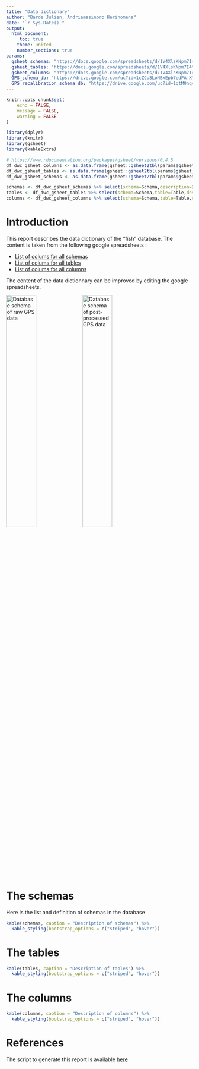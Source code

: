 ```yaml
---
title: "Data dictionary"
author: "Barde Julien, Andriamasinoro Herinomena"
date: "`r Sys.Date()`"
output: 
  html_document:
     toc: true
    theme: united
    number_sections: true
params: 
  gsheet_schemas: "https://docs.google.com/spreadsheets/d/1V4XlsKNpm7I4Ya2vEjdZE7I6GQBmfzo7STJB0LxUmiA/edit#gid=864330671"
  gsheet_tables: "https://docs.google.com/spreadsheets/d/1V4XlsKNpm7I4Ya2vEjdZE7I6GQBmfzo7STJB0LxUmiA/edit#gid=1542923561"
  gsheet_columns: "https://docs.google.com/spreadsheets/d/1V4XlsKNpm7I4Ya2vEjdZE7I6GQBmfzo7STJB0LxUmiA/edit#gid=1136675083"
  GPS_schema_db: "https://drive.google.com/uc?id=1cZCu8LoNBxEpb7edFA-XT_HdCGcW-mhu"
  GPS_recalibration_schema_db: "https://drive.google.com/uc?id=1qtM0nqv9Xhsu6KreflrZLSjpXQEJp3Ie"
---
```



```r
knitr::opts_chunk$set(
	echo = FALSE,
	message = FALSE,
	warning = FALSE
)
```


```r
library(dplyr)
library(knitr)
library(gsheet)
library(kableExtra)
```


```r
# https://www.rdocumentation.org/packages/gsheet/versions/0.4.5
df_dwc_gsheet_columns <- as.data.frame(gsheet::gsheet2tbl(params$gsheet_columns))
df_dwc_gsheet_tables <- as.data.frame(gsheet::gsheet2tbl(params$gsheet_tables))
df_dwc_gsheet_schemas <- as.data.frame(gsheet::gsheet2tbl(params$gsheet_schemas))

schemas <- df_dwc_gsheet_schemas %>% select(schema=Schema,description=Definition)
tables <- df_dwc_gsheet_tables %>% select(schema=Schema,table=Table,description=Definition)
columns <- df_dwc_gsheet_columns %>% select(schema=Schema,table=Table,column=Column,description=Definition)

```

# Introduction

This report describes the data dictionary of the "fish" database. The content is taken from the following google spreadsheets :  

* [List of colums for all schemas](`r params$gsheet_schemas`)
* [List of colums for all tables](`r params$gsheet_tables`)
* [List of colums for all columns](`r params$gsheet_columns`)

The content of the data dictionnary can be improved by editing the google spreadsheets.

![Database schema of raw GPS data](`r params$GPS_schema_db`){width=40%} ![Database schema of post-processed GPS data](`r params$GPS_recalibration_schema_db`){width=40%}



# The schemas

Here is the list and definition of schemas in the database

```r
kable(schemas, caption = "Description of schemas") %>%
  kable_styling(bootstrap_options = c("striped", "hover"))
```


# The tables


```r
kable(tables, caption = "Description of tables") %>%
  kable_styling(bootstrap_options = c("striped", "hover"))
```


# The columns


```r
kable(columns, caption = "Description of columns") %>%
  kable_styling(bootstrap_options = c("striped", "hover"))
```


# References

The script to generate this report is available [here](https://github.com/juldebar/MIKAROKA/blob/main/Rmd/data_dictionary.Rmd)
